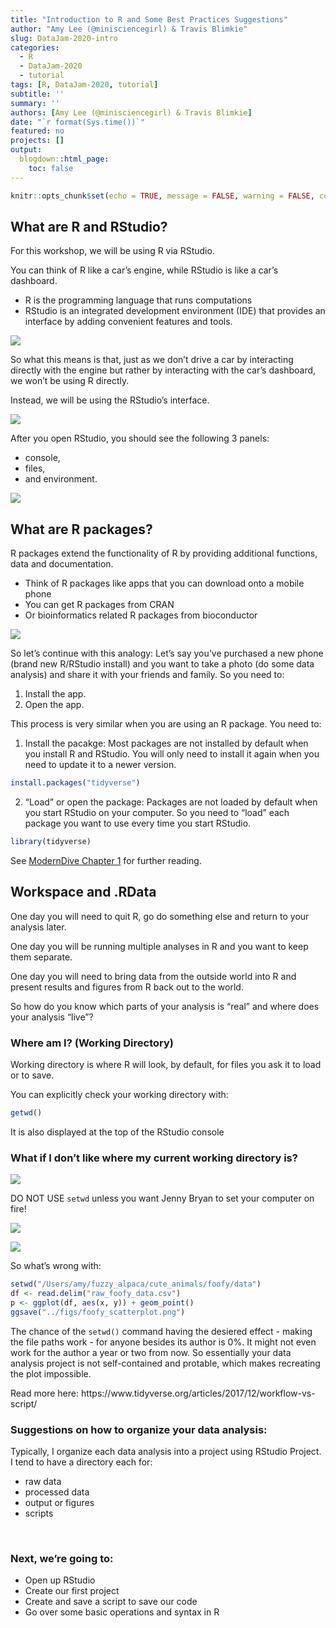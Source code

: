 ```yaml
---
title: "Introduction to R and Some Best Practices Suggestions" 
author: "Amy Lee (@minisciencegirl) & Travis Blimkie"
slug: DataJam-2020-intro
categories:
  - R
  - DataJam-2020
  - tutorial
tags: [R, DataJam-2020, tutorial]
subtitle: ''
summary: ''
authors: [Amy Lee (@minisciencegirl) & Travis Blimkie]
date: "`r format(Sys.time())`"
featured: no
projects: []
output:
  blogdown::html_page:
    toc: false
---
```


```r
knitr::opts_chunk$set(echo = TRUE, message = FALSE, warning = FALSE, comment = "")
```

## What are R and RStudio?

For this workshop, we will be using R via RStudio.

You can think of R like a car's engine, while RStudio is like a car's dashboard.

* R is the programming language that runs computations
* RStudio is an integrated development environment (IDE) that provides an
interface by adding convenient features and tools. 

<img src = "https://github.com/ytakemon/YukaTakemon/blob/master/static/img/DataJam2020/R_vs_RStudio_v1.png?raw=true"/>

So what this means is that, just as we don't drive a car by interacting directly
with the engine but rather by interacting with the car's dashboard, we won't be
using R directly.

Instead, we will be using the RStudio's interface.

<img src = "https://github.com/ytakemon/YukaTakemon/blob/master/static/img/DataJam2020/R_vs_RStudio_v2.png?raw=true"/>

After you open RStudio, you should see the following 3 panels:

* console,
* files,
* and environment.

<img src = "https://github.com/ytakemon/YukaTakemon/blob/master/static/img/DataJam2020/RStudio_panels.png?raw=true"/>


## What are R packages?
R packages extend the functionality of R by providing additional functions, data
and documentation.

* Think of R packages like apps that you can download onto a mobile phone
* You can get R packages from CRAN
* Or bioinformatics related R packages from bioconductor

<img src = "https://github.com/ytakemon/YukaTakemon/blob/master/static/img/DataJam2020/packages.png?raw=true"/>

So let's continue with this analogy: Let's say you've purchased a new phone
(brand new R/RStudio install) and you want to take a photo (do some data
analysis) and share it with your friends and family. So you need to:

1. Install the app.
2. Open the app.

This process is very similar when you are using an R package. You need to:

1. Install the pacakge: Most packages are not installed by default when you
install R and RStudio. You will only need to install it again when you need to
update it to a newer version.

```r
install.packages("tidyverse")
```


2. "Load" or open the package: Packages are not loaded by default when you start
RStudio on your computer. So you need to "load" each package you want to use
every time you start RStudio.

```r
library(tidyverse)
```

See [ModernDive Chapter 1](https://moderndive.com/1-getting-started.html) for
further reading.


## Workspace and .RData

One day you will need to quit R, go do something else and return to your
analysis later.

One day you will be running multiple analyses in R and you want to keep them
separate.

One day you will need to bring data from the outside world into R and present
results and figures from R back out to the world.

So how do you know which parts of your analysis is "real" and where does your
analysis "live"?


### Where am I? (Working Directory)

Working directory is where R will look, by default, for files you ask it to load
or to save.

You can explicitly check your working directory with:

```r
getwd()
```

It is also displayed at the top of the RStudio console

### What if I don't like where my current working directory is?

<img src = "https://github.com/ytakemon/YukaTakemon/blob/master/static/img/DataJam2020/No_setwd_0.png?raw=true"/>


DO NOT USE `setwd` unless you want Jenny Bryan to set your computer on fire!

<img src = "https://github.com/ytakemon/YukaTakemon/blob/master/static/img/DataJam2020/No_setwd_1.png?raw=true"/>

<img src = "https://github.com/ytakemon/YukaTakemon/blob/master/static/img/DataJam2020/No_setwd_2.png?raw=true"/>

So what's wrong with:

```r
setwd("/Users/amy/fuzzy_alpaca/cute_animals/foofy/data")
df <- read.delim("raw_foofy_data.csv")
p <- ggplot(df, aes(x, y)) + geom_point()
ggsave("../figs/foofy_scatterplot.png")
```

The chance of the `setwd()` command having the desiered effect - making the file
paths work - for anyone besides its author is 0%. It might not even work for the
author a year or two from now. So essentially your data analysis project is not
self-contained and protable, which makes recreating the plot impossible.

Read more here: https://www.tidyverse.org/articles/2017/12/workflow-vs-script/


### Suggestions on how to organize your data analysis:

Typically, I organize each data analysis into a project using RStudio Project. I
tend to have a directory each for:

* raw data
* processed data
* output or figures
* scripts

<br>

### Next, we're going to:

- Open up RStudio
- Create our first project
- Create and save a script to save our code
- Go over some basic operations and syntax in R

<br>
